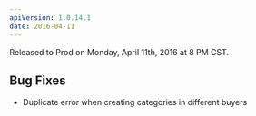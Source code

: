 ```yaml
---
apiVersion: 1.0.14.1
date: 2016-04-11
---
```


Released to Prod on Monday, April 11th, 2016 at 8 PM CST.

## Bug Fixes

- Duplicate error when creating categories in different buyers
